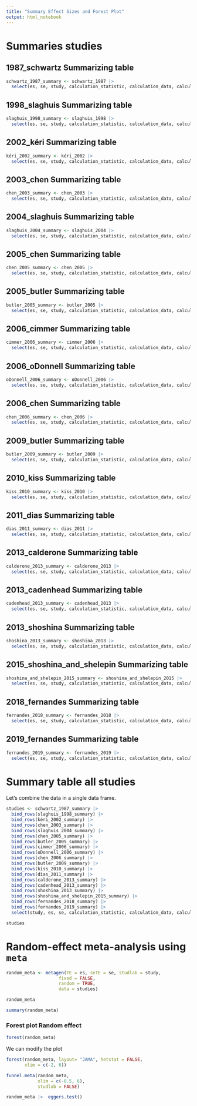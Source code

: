 ```yaml
---
title: "Summary Effect Sizes and Forest Plot"
output: html_notebook
---
```


# Summaries studies

## 1987_schwartz Summarizing table 

```r
schwartz_1987_summary <- schwartz_1987 |> 
  select(es, se, study, calculation_statistic, calculation_data, calculation_certainty)
```

## 1998_slaghuis Summarizing table 

```r
slaghuis_1998_summary <- slaghuis_1998 |> 
  select(es, se, study, calculation_statistic, calculation_data, calculation_certainty)
```

## 2002_kéri Summarizing table 

```r
kéri_2002_summary <- kéri_2002 |> 
  select(es, se, study, calculation_statistic, calculation_data, calculation_certainty)
```

## 2003_chen Summarizing table 

```r
chen_2003_summary <- chen_2003 |> 
  select(es, se, study, calculation_statistic, calculation_data, calculation_certainty)
```

## 2004_slaghuis Summarizing table 

```r
slaghuis_2004_summary <- slaghuis_2004 |> 
  select(es, se, study, calculation_statistic, calculation_data, calculation_certainty)
```

## 2005_chen Summarizing table

```r
chen_2005_summary <- chen_2005 |> 
  select(es, se, study, calculation_statistic, calculation_data, calculation_certainty)
```

## 2005_butler Summarizing table

```r
butler_2005_summary <- butler_2005 |> 
  select(es, se, study, calculation_statistic, calculation_data, calculation_certainty)
```

## 2006_cimmer Summarizing table

```r
cimmer_2006_summary <- cimmer_2006 |> 
  select(es, se, study, calculation_statistic, calculation_data, calculation_certainty)
```

## 2006_oDonnell Summarizing table

```r
oDonnell_2006_summary <- oDonnell_2006 |> 
  select(es, se, study, calculation_statistic, calculation_data, calculation_certainty)
```

## 2006_chen Summarizing table

```r
chen_2006_summary <- chen_2006 |> 
  select(es, se, study, calculation_statistic, calculation_data, calculation_certainty)
```

## 2009_butler Summarizing table

```r
butler_2009_summary <- butler_2009 |> 
  select(es, se, study, calculation_statistic, calculation_data, calculation_certainty)
```

## 2010_kiss Summarizing table

```r
kiss_2010_summary <- kiss_2010 |> 
  select(es, se, study, calculation_statistic, calculation_data, calculation_certainty)
```

## 2011_dias Summarizing table

```r
dias_2011_summary <- dias_2011 |> 
  select(es, se, study, calculation_statistic, calculation_data, calculation_certainty)
```

## 2013_calderone Summarizing table

```r
calderone_2013_summary <- calderone_2013 |> 
  select(es, se, study, calculation_statistic, calculation_data, calculation_certainty)
```

## 2013_cadenhead Summarizing table

```r
cadenhead_2013_summary <- cadenhead_2013 |> 
  select(es, se, study, calculation_statistic, calculation_data, calculation_certainty)
```

## 2013_shoshina Summarizing table

```r
shoshina_2013_summary <- shoshina_2013 |> 
  select(es, se, study, calculation_statistic, calculation_data, calculation_certainty)
```

## 2015_shoshina_and_shelepin Summarizing table

```r
shoshina_and_shelepin_2015_summary <- shoshina_and_shelepin_2015 |> 
  select(es, se, study, calculation_statistic, calculation_data, calculation_certainty)
```

## 2018_fernandes Summarizing table

```r
fernandes_2018_summary <- fernandes_2018 |> 
  select(es, se, study, calculation_statistic, calculation_data, calculation_certainty)
```

## 2019_fernandes Summarizing table

```r
fernandes_2019_summary <- fernandes_2019 |> 
  select(es, se, study, calculation_statistic, calculation_data, calculation_certainty)
```

# Summary table all studies

Let's combine the data in a single data frame.

```r
studies <- schwartz_1987_summary |>
  bind_rows(slaghuis_1998_summary) |>
  bind_rows(kéri_2002_summary) |>
  bind_rows(chen_2003_summary) |>
  bind_rows(slaghuis_2004_summary) |>
  bind_rows(chen_2005_summary) |> 
  bind_rows(butler_2005_summary) |>
  bind_rows(cimmer_2006_summary) |> 
  bind_rows(oDonnell_2006_summary) |> 
  bind_rows(chen_2006_summary) |>
  bind_rows(butler_2009_summary) |>
  bind_rows(kiss_2010_summary) |>
  bind_rows(dias_2011_summary) |>
  bind_rows(calderone_2013_summary) |>
  bind_rows(cadenhead_2013_summary) |>
  bind_rows(shoshina_2013_summary) |>
  bind_rows(shoshina_and_shelepin_2015_summary) |>
  bind_rows(fernandes_2018_summary) |>
  bind_rows(fernandes_2019_summary) |>
  select(study, es, se, calculation_statistic, calculation_data, calculation_certainty)

studies
```


# Random-effect meta-analysis using `meta`

```r
random_meta <- metagen(TE = es, seTE = se, studlab = study, 
                    fixed = FALSE, 
                    random = TRUE, 
                    data = studies)

random_meta
```


```r
summary(random_meta)
```

### Forest plot Random effect

```r
forest(random_meta)
```


We can modify the plot

```r
forest(random_meta, layout= "JAMA", hetstat = FALSE, 
       xlim = c(-2, 6))
```


```r
funnel.meta(random_meta,
            xlim = c(-0.5, 6),
            studlab = FALSE)
```

```r
random_meta |>  eggers.test()
```


